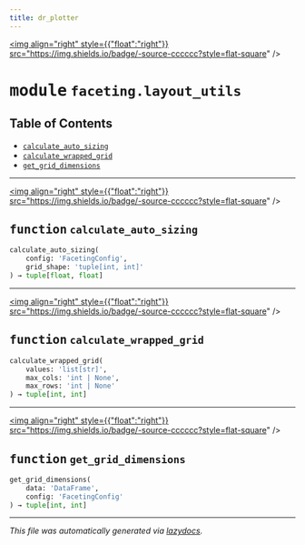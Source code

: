```yaml
---
title: dr_plotter
---
```


<a href="https://github.com/drothermel/%24%7BREPO%7D/blob/main/src/dr_plotter/faceting/layout_utils.py"><img align="right" style={{"float":"right"}} src="https://img.shields.io/badge/-source-cccccc?style=flat-square" /></a>

# <kbd>module</kbd> `faceting.layout_utils`



## Table of Contents
- [`calculate_auto_sizing`](./dr_plotter.faceting.layout_utils#function-calculate-auto-sizing)
- [`calculate_wrapped_grid`](./dr_plotter.faceting.layout_utils#function-calculate-wrapped-grid)
- [`get_grid_dimensions`](./dr_plotter.faceting.layout_utils#function-get-grid-dimensions)



---

<a href="https://github.com/drothermel/%24%7BREPO%7D/blob/main/src/dr_plotter/faceting/layout_utils.py#L11"><img align="right" style={{"float":"right"}} src="https://img.shields.io/badge/-source-cccccc?style=flat-square" /></a>

## <kbd>function</kbd> `calculate_auto_sizing`

```python
calculate_auto_sizing(
    config: 'FacetingConfig',
    grid_shape: 'tuple[int, int]'
) → tuple[float, float]
```





---

<a href="https://github.com/drothermel/%24%7BREPO%7D/blob/main/src/dr_plotter/faceting/layout_utils.py#L18"><img align="right" style={{"float":"right"}} src="https://img.shields.io/badge/-source-cccccc?style=flat-square" /></a>

## <kbd>function</kbd> `calculate_wrapped_grid`

```python
calculate_wrapped_grid(
    values: 'list[str]',
    max_cols: 'int | None',
    max_rows: 'int | None'
) → tuple[int, int]
```





---

<a href="https://github.com/drothermel/%24%7BREPO%7D/blob/main/src/dr_plotter/faceting/layout_utils.py#L34"><img align="right" style={{"float":"right"}} src="https://img.shields.io/badge/-source-cccccc?style=flat-square" /></a>

## <kbd>function</kbd> `get_grid_dimensions`

```python
get_grid_dimensions(
    data: 'DataFrame',
    config: 'FacetingConfig'
) → tuple[int, int]
```







---

_This file was automatically generated via [lazydocs](https://github.com/ml-tooling/lazydocs)._
